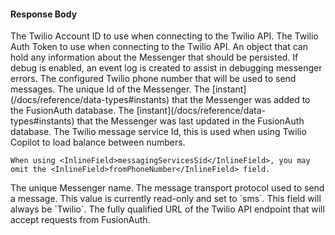 
#### Response Body

<APIBlock>
  <APIField name="messenger.accountSID" type="String">
    The Twilio Account ID to use when connecting to the Twilio API.
  </APIField>
  <APIField name="messenger.authToken" type="String">
    The Twilio Auth Token to use when connecting to the Twilio API.
  </APIField>
  <APIField name="messenger.data" type="Object">
    An object that can hold any information about the Messenger that should be persisted.
  </APIField>
  <APIField name="messenger.debug" type="Boolean">
    If debug is enabled, an event log is created to assist in debugging messenger errors.
  </APIField>
  <APIField name="messenger.fromPhoneNumber" type="String">
    The configured Twilio phone number that will be used to send messages.
  </APIField>
  <APIField name="messenger.id" type="UUID">
    The unique Id of the Messenger.
  </APIField>
  <APIField name="messenger.insertInstant" type="Long">
    The [instant](/docs/reference/data-types#instants) that the Messenger was added to the FusionAuth database.
  </APIField>
  <APIField name="messenger.lastUpdateInstant" type="Long">
    The [instant](/docs/reference/data-types#instants) that the Messenger was last updated in the FusionAuth database.
  </APIField>
  <APIField name="messenger.messagingServiceSid" type="String">
    The Twilio message service Id, this is used when using Twilio Copilot to load balance between numbers.

    When using <InlineField>messagingServicesSid</InlineField>, you may omit the <InlineField>fromPhoneNumber</InlineField> field.
  </APIField>
  <APIField name="messenger.name" type="String">
    The unique Messenger name.
  </APIField>
  <APIField name="messenger.transport" type="String">
    The message transport protocol used to send a message. This value is currently read-only and set to `sms`.
  </APIField>
  <APIField name="messenger.type" type="String">
    This field will always be `Twilio`.
  </APIField>
  <APIField name="messenger.url" type="String">
    The fully qualified URL of the Twilio API endpoint that will accept requests from FusionAuth.
  </APIField>
</APIBlock>

<JSON title="Example Response JSON" src="messengers/twilio-response.json" />
